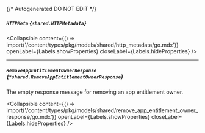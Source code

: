 {/* Autogenerated DO NOT EDIT  */}

##### `HTTPMeta` *{`shared.HTTPMetadata`}*

<Collapsible content={() => import('/content/types/pkg/models/shared/http_metadata/go.mdx')} openLabel={Labels.showProperties} closeLabel={Labels.hideProperties} />


---
##### `RemoveAppEntitlementOwnerResponse` *{`*shared.RemoveAppEntitlementOwnerResponse`}*
The empty response message for removing an app entitlement owner.

<Collapsible content={() => import('/content/types/pkg/models/shared/remove_app_entitlement_owner_response/go.mdx')} openLabel={Labels.showProperties} closeLabel={Labels.hideProperties} />



